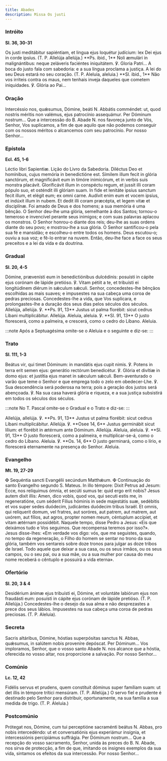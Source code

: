 ```yaml
---
title: Abades
description: Missa Os justi
---
```


### Intróito

**Sl. 36, 30-31**

<div class="side-by-side not-content">
  <span>
    Os justi meditábitur sapiéntiam, et lingua ejus loquétur judícium: lex Dei
    ejus in corde ipsíus. (T. P. Allelúja allelúja.) **Ps. ibid., 1** Noli
    æmulári in malignántibus: neque zeláveris faciéntes iniquitátem. ℣. Gloria
    Patri...
  </span>
  <span>
    A boca do justo fala com sabedoria: e a sua língua proclama a justiça. A lei
    do seu Deus estará no seu coração. (T. P. Aleluia, aleluia.) **Sl. ibid.,
    1** Não vos irriteis contra os maus, nem tenhais inveja daqueles que cometem
    iniquidades. ℣. Glória ao Pai...
  </span>
</div>

### Oração

<div class="side-by-side not-content">
  <span>
    Intercéssio nos, quǽsumus, Dómine, beáti
    <span class="text-red-500">N.</span> Abbátis comméndet: ut, quod nostris méritis
    non valémus, ejus patrocínio assequámur. Per Dóminum nostrum...
  </span>
  <span>
    Que a intercessão do B. Abade <span class="text-red-500">N.</span> nos
    favoreça junto de Vós, Senhor, Vos suplicamos, a fim de que aquilo que não
    podemos conseguir com os nossos méritos o alcancemos com seu patrocínio. Por
    nosso Senhor...
  </span>
</div>

### Epístola

**Ecl. 45, 1-6**

<div class="side-by-side not-content">
  <span>Léctio libri Sapientiæ.</span>
  <span>Lição do Livro da Sabedoria.</span>
  <span>
    Diléctus Deo et homínibus, cujus memória in benedictióne est. Símilem illum
    fecit in glória sanctórum, et magnificávit eum in timóre inimicórum, et in
    verbis suis monstra placávit. Gloríficávit illum in conspéctu regum, et
    jussit illi coram pópulo suo, et osténdit illi glóriam suam. In fide et
    lenitáte ipsíus sanctum fecit illum, et elégit eum; ex omni carne. Audívit
    enim eum et vocem ipsíus, et indúxit illum in nubem. Et dedit illi coram
    præcépta, et legem vitæ et disciplínæ.
  </span>
  <span>
    Foi amado de Deus e dos homens; a sua memória é uma bênção. O Senhor deu-lhe
    uma glória, semelhante à dos Santos; tornou-o temeroso e invencível perante
    seus inimigos; e com suas palavras aplacou os monstros. O Senhor honrou-o
    diante dos reis; deu-lhe as suas ordens diante do seu povo; e mostrou-lhe a
    sua glória. O Senhor santificou-o pela sua fé e mansidão; e escolheu-o entre
    todos os homens. Deus escutou-o; ouviu a sua voz; e fê-lo entrar na nuvem.
    Então, deu-lhe face a face os seus preceitos e a lei da vida e da doutrina.
  </span>
</div>

### Gradual

**Sl. 20, 4-5**

<div class="side-by-side not-content">
  <span>
    Dómine, prævenísti eum in benedictiónibus dulcédinis: posuísti in cápite
    ejus corónam de lápide pretióso. ℣. Vitam pétiit a te, et tribuísti ei
    longitúdinem diérum in sǽculum sǽculi.
  </span>
  <span>
    Senhor, concedestes-lhe bênçãos escolhidas as mais suaves; e impusestes na
    sua cabeça uma coroa de pedras preciosas. Concedestes-lhe a vida, que Vos
    suplicara, e prolongastes-lhe a duração dos seus dias pelos séculos dos
    séculos.
  </span>
  <span>
    Allelúja, allelúja. ℣. **Ps. 91, 13** Justus ut palma florébit: sicut cedrus
    Líbani multiplicábitur. Allelúja.
  </span>
  <span>
    Aleluia, aleluia. ℣. **Sl. 91, 13** O justo florescerá, como a palmeira, e
    crescerá, como o cedro do Líbano. Aleluia.
  </span>
</div>

:::note
Após a Septuagésima omite-se o Aleluia e o seguinte e diz-se:
:::

### Trato

**Sl. 111, 1-3**

<div class="side-by-side not-content">
  <span>
    Beátus vir, qui timet Dóminum: in mandátis ejus cupit nimis. ℣. Potens in
    terra erit semen ejus: generátio rectórum benedicétur. ℣. Glória et divítiæ
    in domo ejus: et justítia ejus manet in sǽculum sǽculi.
  </span>
  <span>
    Bem-aventurado o varão que teme o Senhor e que emprega todo o zelo em
    obedecer-Lhe. ℣. Sua descendência será poderosa na terra; pois a geração dos
    justos será abençoada. ℣. Na sua casa haverá glória e riqueza, e a sua
    justiça subsistirá em todos os séculos dos séculos.
  </span>
</div>

:::note
No T. Pascal omite-se o Gradual e o Trato e diz-se:
:::

<div class="side-by-side not-content">
  <span>
    Allelúja, allelúja. ℣. **Ps. 91, 13** Justus ut palma florébit: sicut cedrus
    Líbani multiplicábitur. Allelúja. ℣. **Osee 14, 6** Justus germinábit sicut
    lílium: et florébit in ætérnum ante Dóminum. Allelúja.
  </span>
  <span>
    Aleluia, aleluia. ℣. **Sl. 91, 13** O justo florescerá, como a palmeira, e
    multiplicar-se-á, como o cedro do Líbano. Aleluia. ℣. **Os. 14, 6** O justo
    germinará, como o lírio, e florescerá eternamente na presença do Senhor.
    Aleluia.
  </span>
</div>

### Evangelho

**Mt. 19, 27-29**

<div class="side-by-side not-content">
  <span>
    <span class="text-red-500">✠</span> Sequéntia sancti Evangélii secúndum
    Matthǽum.
  </span>
  <span>
    <span class="text-red-500">✠</span> Continuação do santo Evangelho segundo
    S. Mateus.
  </span>
  <span>
    In illo témpore: Dixit Petrus ad Jesum: Ecce, nos relíquimus ómnia, et
    secúti sumus te: quid ergo erit nobis? Jesus autem dixit illis: Amen, dico
    vobis, quod vos, qui secuti estis me, in regeneratióne, cum séderit Fílius
    hóminis in sede majestátis suæ, sedébitis et vos super sedes duódecim,
    judicántes duódecim tribus Israël. Et omnis, qui relíquerit domum, vel
    fratres, aut soróres, aut patrem, aut matrem, aut uxórem, aut fílios, aut
    agros, propter nomen meum, céntuplum accípiet, et vitam ætérnam possidébit.
  </span>
  <span>
    Naquele tempo, disse Pedro a Jesus: «Eis que deixámos tudo e Vos seguimos.
    Que recompensa teremos por isso?». Jesus disse-lhes: «Em verdade vos digo:
    vós, que me seguistes, quando, no tempo da regeneração, o Filho do homem se
    sentar no trono da sua glória, também vos sentareis sobre doze tronos para
    julgar as doze tribos de Israel. Todo aquele que deixar a sua casa, ou os
    seus irmãos, ou os seus campos, ou o seu pai, ou a sua mãe, ou a sua mulher
    por causa do meu nome receberá o cêntuplo e possuirá a vida eterna».
  </span>
</div>

### Ofertório

**Sl. 20, 3 & 4**

<div class="side-by-side not-content">
  <span>
    Desidérium ánimæ ejus tribuísti ei, Dómine, et voluntáte labiórum ejus non
    fraudásti eum: posuísti in cápite ejus corónam de lápide pretióso. (T. P.
    Allelúja.)
  </span>
  <span>
    Concedestes-lhe o desejo da sua alma e não desprezastes a prece dos seus
    lábios. Impusestes na sua cabeça uma coroa de pedras preciosas. (T. P.
    Aleluia).
  </span>
</div>

### Secreta

<div class="side-by-side not-content">
  <span>
    Sacris altáribus, Dómine, hóstias superpósitas sanctus
    <span class="text-red-500">N.</span> Abbas, quǽsumus, in salútem nobis proveníre
    depóscat. Per Dóminum...
  </span>
  <span>
    Vos imploramos, Senhor, que o vosso santo Abade
    <span class="text-red-500">N.</span> nos alcance que a hóstia, oferecida no vosso
    altar, nos proporcione a salvação. Por nosso Senhor...
  </span>
</div>

### Comúnio

**Lc. 12, 42**

<div class="side-by-side not-content">
  <span>
    Fidélis servus et prudens, quem constítuit dóminus super famíliam suam: ut
    det illis in témpore trítici mensúram. (T. P. Allelúja.)
  </span>
  <span>
    O servo fiel e prudente é destinado pelo Senhor para distribuir,
    oportunamente, na sua família a sua medida de trigo. (T. P. Aleluia.)
  </span>
</div>

### Postcomúnio

<div class="side-by-side not-content">
  <span>
    Prótegat nos, Dómine, cum tui perceptióne sacraménti beátus
    <span class="text-red-500">N.</span> Abbas, pro nobis intercedéndo: ut et conversatiónis
    ejus experiámur insígnia, et intercessiónis percipiámus suffrágia. Per Dóminum
    nostrum...
  </span>
  <span>
    Que a recepção do vosso sacramento, Senhor, unida às preces do B.
    <span class="text-red-500">N.</span> Abade, nos sirva de protecção, a fim de
    que, imitando os insignes exemplos da sua vida, sintamos os efeitos da sua intercessão.
    Por nosso Senhor...
  </span>
</div>
